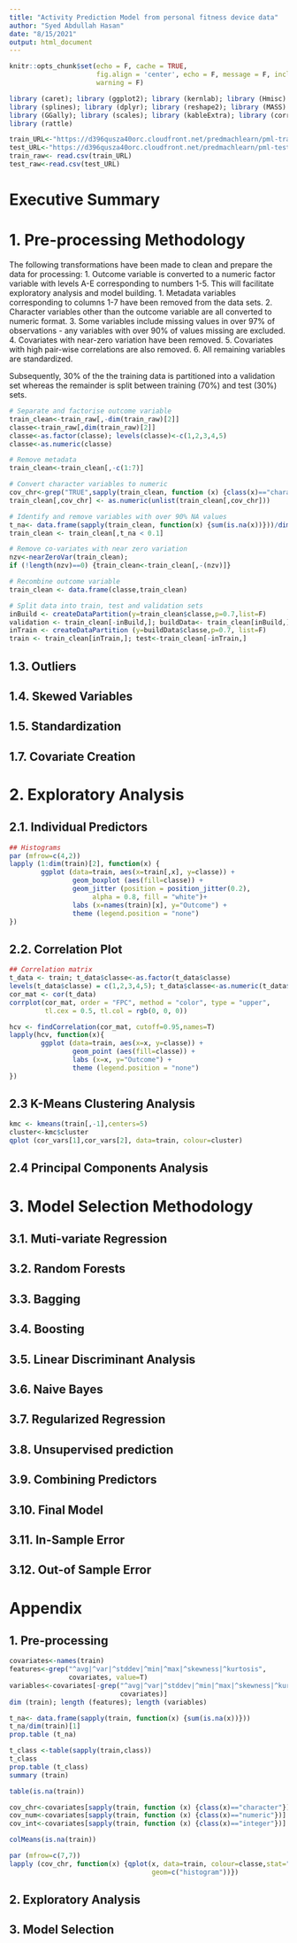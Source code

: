 ```yaml
---
title: "Activity Prediction Model from personal fitness device data"
author: "Syed Abdullah Hasan"
date: "8/15/2021"
output: html_document
---
```


```r
knitr::opts_chunk$set(echo = F, cache = TRUE, 
                      fig.align = 'center', echo = F, message = F, include = T,
                      warning = F)

```

```r
library (caret); library (ggplot2); library (kernlab); library (Hmisc)
library (splines); library (dplyr); library (reshape2); library (MASS)
library (GGally); library (scales); library (kableExtra); library (corrplot)
library (rattle)

train_URL<-"https://d396qusza40orc.cloudfront.net/predmachlearn/pml-training.csv"
test_URL<-"https://d396qusza40orc.cloudfront.net/predmachlearn/pml-testing.csv"
train_raw<- read.csv(train_URL)
test_raw<-read.csv(test_URL)
```

# Executive Summary
# 1. Pre-processing Methodology
The following transformations have been made to clean and prepare the data for processing:
1. Outcome variable is converted to a numeric factor variable with levels A-E corresponding to numbers 1-5. This will facilitate exploratory analysis and model building.
1. Metadata variables corresponding to columns 1-7 have been removed from the data sets.
2. Character variables other than the outcome variable are all converted to numeric format.
3. Some variables include missing values in over 97% of observations - any variables with over 90% of values missing are excluded.
4. Covariates with near-zero variation have been removed.
5. Covariates with high pair-wise correlations are also removed.
6. All remaining variables are standardized.

Subsequently, 30% of the the training data is partitioned into a validation set whereas the remainder is split between training (70%) and test (30%) sets. 

``` r
# Separate and factorise outcome variable
train_clean<-train_raw[,-dim(train_raw)[2]]
classe<-train_raw[,dim(train_raw)[2]]
classe<-as.factor(classe); levels(classe)<-c(1,2,3,4,5)
classe<-as.numeric(classe)

# Remove metadata
train_clean<-train_clean[,-c(1:7)]

# Convert character variables to numeric
cov_chr<-grep("TRUE",sapply(train_clean, function (x) {class(x)=="character"}))
train_clean[,cov_chr] <- as.numeric(unlist(train_clean[,cov_chr]))

# Identify and remove variables with over 90% NA values
t_na<- data.frame(sapply(train_clean, function(x) {sum(is.na(x))}))/dim(train_clean)[1]
train_clean <- train_clean[,t_na < 0.1]

# Remove co-variates with near zero variation
nzv<-nearZeroVar(train_clean); 
if (!length(nzv)==0) {train_clean<-train_clean[,-(nzv)]}

# Recombine outcome variable
train_clean <- data.frame(classe,train_clean)

# Split data into train, test and validation sets
inBuild <- createDataPartition(y=train_clean$classe,p=0.7,list=F)
validation <- train_clean[-inBuild,]; buildData<- train_clean[inBuild,]
inTrain <- createDataPartition (y=buildData$classe,p=0.7, list=F)
train <- train_clean[inTrain,]; test<-train_clean[-inTrain,]
```

## 1.3. Outliers
## 1.4. Skewed Variables
## 1.5. Standardization
## 1.7. Covariate Creation

# 2. Exploratory Analysis
## 2.1. Individual Predictors
``` r
## Histograms
par (mfrow=c(4,2))
lapply (1:dim(train)[2], function(x) {
        ggplot (data=train, aes(x=train[,x], y=classe)) +
                geom_boxplot (aes(fill=classe)) +
                geom_jitter (position = position_jitter(0.2),
                     alpha = 0.8, fill = "white")+
                labs (x=names(train)[x], y="Outcome") +
                theme (legend.position = "none")
})
```
## 2.2. Correlation Plot
``` r
## Correlation matrix
t_data <- train; t_data$classe<-as.factor(t_data$classe)
levels(t_data$classe) = c(1,2,3,4,5); t_data$classe<-as.numeric(t_data$classe)
cor_mat <- cor(t_data)
corrplot(cor_mat, order = "FPC", method = "color", type = "upper", 
         tl.cex = 0.5, tl.col = rgb(0, 0, 0))
```

``` r
hcv <- findCorrelation(cor_mat, cutoff=0.95,names=T)
lapply(hcv, function(x){
        ggplot (data=train, aes(x=x, y=classe)) +
                geom_point (aes(fill=classe)) +
                labs (x=x, y="Outcome") +
                theme (legend.position = "none")
})
```

## 2.3 K-Means Clustering Analysis
``` r
kmc <- kmeans(train[,-1],centers=5)
cluster<-kmc$cluster
qplot (cor_vars[1],cor_vars[2], data=train, colour=cluster)
```
## 2.4 Principal Components Analysis

# 3. Model Selection Methodology
## 3.1. Muti-variate Regression
## 3.2. Random Forests
## 3.3. Bagging
## 3.4. Boosting
## 3.5. Linear Discriminant Analysis
## 3.6. Naive Bayes
## 3.7. Regularized Regression
## 3.8. Unsupervised prediction
## 3.9. Combining Predictors
## 3.10. Final Model
## 3.11. In-Sample Error
## 3.12. Out-of Sample Error

\newpage 
# Appendix
## 1. Pre-processing
``` r
covariates<-names(train)
features<-grep("^avg|^var|^stddev|^min|^max|^skewness|^kurtosis",
               covariates, value=T)
variables<-covariates[-grep("^avg|^var|^stddev|^min|^max|^skewness|^kurtosis",
                            covariates)]
dim (train); length (features); length (variables)

t_na<- data.frame(sapply(train, function(x) {sum(is.na(x))}))
t_na/dim(train)[1]
prop.table (t_na)

t_class <-table(sapply(train,class))
t_class
prop.table (t_class)
summary (train)

table(is.na(train))

cov_chr<-covariates[sapply(train, function (x) {class(x)=="character"})]
cov_num<-covariates[sapply(train, function (x) {class(x)=="numeric"})]
cov_int<-covariates[sapply(train, function (x) {class(x)=="integer"})]

colMeans(is.na(train))

par (mfrow=c(7,7))
lapply (cov_chr, function(x) {qplot(x, data=train, colour=classe,stat="count",
                                    geom=c("histogram"))})
```

## 2. Exploratory Analysis  
## 3. Model Selection 